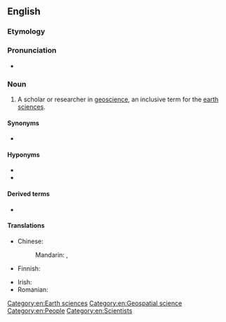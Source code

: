 ==English==

===Etymology===
{{prefix|en|geo|scientist}}

===Pronunciation===
* {{a|US}} {{IPA|en|/ˌdʒioʊˈsaɪəntɪst/}}

===Noun===
{{en-noun}}

# A scholar or researcher in [[geoscience]], an inclusive term for the [[earth sciences]].

====Synonyms====
* {{l|en|earth scientist}}

====Hyponyms====
* {{l|en|aeroscientist}}
* {{l|en|astroscientist}}

====Derived terms====
* {{l|en|biogeoscientist}}

====Translations====
{{trans-top|scholar in geoscience}}
* Chinese:
*: Mandarin: {{t|cmn|地球科學家|sc=Hani}}, {{t|cmn|地球科学家|tr=dìqiú kēxuéjiā|sc=Hani}}
* Finnish: {{t|fi|geotieteilijä}}
{{trans-mid}}
* Irish: {{t|ga|geo-eolaí|m}}
* Romanian: {{t+|ro|geograf}}
{{trans-bottom}}

[[Category:en:Earth sciences]]
[[Category:en:Geospatial science]]
[[Category:en:People]]
[[Category:en:Scientists]]